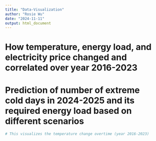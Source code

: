 ```yaml
---
title: "Data-Visualization"
author: "Rosie Wu"
date: "2024-11-11"
output: html_document
---
```

# How temperature, energy load, and electricity price changed and correlated over year 2016-2023
# Prediction of number of extreme cold days in 2024-2025 and its required energy load based on different scenarios

```r
# This visualizes the temperature change overtime (year 2016-2023)

```

